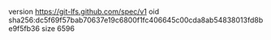 version https://git-lfs.github.com/spec/v1
oid sha256:dc5f69f57bab70637e19c6800f1fc406645c00cda8ab54838013fd8be9f5fb36
size 6596
